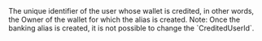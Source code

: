 <ResponseField name="CreditedUserId" type="string" >    
The unique identifier of the user whose wallet is credited, in other words, the Owner of the wallet for which the alias is created.  
Note: Once the banking alias is created, it is not possible to change the `CreditedUserId`.  
</ResponseField>